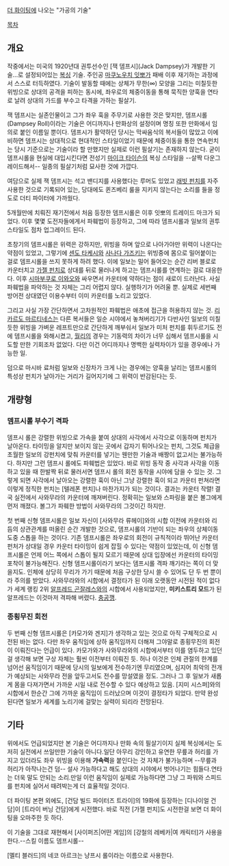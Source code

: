 [[더 화이팅]]에 나오는 "가공의 기술"

[[목차]]
== 개요 ==
작중에서는 미국의 1920년대 권투선수인 [잭 뎀프시](Jack Dampsey)가 개발한 기술...로 설정되어있는 [[복싱]] 기술. 주인공 [[마쿠노우치 잇뽀]]가 패배 이후 재기하는 과정에서 스스로 터득하였다. 기술이 발동할 때에는 상체가 무한(∞) 모양을 그리는 미칠듯한 위빙으로 상대의 공격을 피하는 동시에, 좌우로의 체중이동을 통해 묵직한 양훅을 연타로 날려 상대의 가드를 부수고 타격을 가하는 필살기.

잭 뎀프시는 실존인물이고 그가 좌우 훅을 주무기로 사용한 것은 맞지만, 뎀프시롤(Dampsey Roll)이라는 기술은 어디까지나 만화상의 설정이며 명칭 또한 만화에서 임의로 붙인 이름일 뿐이다. 뎀프시가 활약하던 당시는 막싸움식의 복서들이 많았고 이에 비하면 뎀프시는 상대적으로 현대적인 스타일이었기 때문에 체중이동을 통한 연속펀치는 당시 기준으로는 기술이라 할 만했지만 실제로 이런 필살기는 존재하지 않는다. 굳이 뎀프시롤을 현실에 대입시킨다면 전성기 [[마이크 타이슨]]의 복싱 스타일을 --살짝 다운그레이드해서-- 일종의 필살기처럼 묘사한 것에 가깝다. 

여담으로 실제 잭 뎀프시는 석고 밴디지를 사용했다는 루머도 있었고 [[래빗 펀치]]를 자주 사용한 것으로 기록되어 있는, 당대에도 퀸즈베리 룰을 지키지 않는다는 소리를 들을 정도로 더티 파이터에 가까웠다.

5개월만에 치뤄진 재기전에서 처음 등장한 뎀프시롤은 이후 잇뽀의 트레이드 마크가 되었다. 이후 몇몇 도전자들에게서 파훼법이 등장하고, 그에 따라 뎀프시롤과 일보의 권투스타일도 점차 업그레이드 된다.

초창기의 뎀프시롤은 위력은 강하지만, 위빙을 하며 앞으로 나아가야만 위력이 나온다는 약점이 있었고, 그렇기에 [[센도 타케시]]와 [[사나다 가즈키]]는 위빙중에 몸으로 밀어붙이는 걸로 뎀프시롤을 쓰지 못하게 하려 했다. 이에 일보는 밀어 들어오는 순간 리버 블로로 카운터치고 [[가젤 펀치]]로 상대를 뒤로 물러나게 하고는 뎀프시롤를 연계하는 걸로 대응한다. 이후 [[시마부쿠로 이와오]]와 싸우면서 카운터에 약하다는 점이 새로이 드러난다. 사실 파훼법을 파악하는 것 자체는 그리 어렵지 않다. 실행하기가 어려울 뿐. 실제로 세번째 방어전 상대였던 이용수부터 이미 카운터를 노리고 있었다.

그리고 사실 가장 간단하면서 고차원적인 파훼법은 애초에 접근을 허용하지 않는 것. [[리카르도 마르티네스]]는 다른 복서들은 일순 시야에서 놓쳐버리기가 다반사인 일보의 미칠듯한 위빙을 가벼운 레프트만으로 간단하게 깨부숴서 일보가 미처 펀치를 휘두르기도 전에 뎀프시롤을 와해시켰고, [[월리]]의 경우는 기동력의 차이가 너무 심해서 뎀프시롤을 시도할 만한 기회조차 없었다. 다만 이건 어디까지나 명백한 실력차이가 있을 경우에나 가능한 일.

덤으로 마시바 료처럼 일보와 신장차가 크게 나는 경우에는 양훅을 날리는 뎀프시롤의 특성상 펀치가 날아가는 거리가 길어지기에 그 위력이 반감된다는 듯.

== 개량형 ==
=== 뎀프시롤 부수기 격파 ===
뎀프시 롤은 강렬한 위빙으로 가속을 붙여 상대의 사각에서 사각으로 이동하며 펀치가 날아온다. 타이밍을 알지만 보이지 않는 곳에서 갑자기 튀어나오는 펀치, 그것도 체급을 초월한 일보의 강펀치에 맞춰 카운터를 넣기는 웬만한 기술과 배짱이 없고서는 불가능하다. 하지만 그런 뎀프시 롤에도 파훼법은 있었다. 바로 위빙 동작 중 사각과 사각을 이동하고 있을 때 한발짝 뒤로 물러서면 뎀프시 롤의 회전 동작을 시야에 담을 수 있는 것. 그렇게 되면 사각에서 날아오는 강렬한 훅이 아닌 그냥 강렬한 훅이 되고 카운터 펀쳐라면 이렇게 정직한 펀치는 [텔레폰 펀치]나 마찬가지가 되는 것이다. 결과는 카운터 작렬!
결국 실전에서 사와무라의 카운터에 깨져버린다. 정확히는 일보와 스파링을 붙은 볼그에게 먼저 깨졌다. 볼그가 파훼한 방법이 사와무라의 그것이긴 하지만.

첫 번째 신형 뎀프시롤은 일보 자신이 [사와무라 류헤이]와의 시합 이전에 카운터와 리듬의 상관관계를 떠올린 순간 개발한 것으로, 뎀프시롤의 기반이 되는 좌우의 상체이동 도중 스톱을 하는 것이다. 기존 뎀프시롤은 좌우로의 회전이 규칙적이라 뛰어난 카운터 펀처가 상대일 경우 카운터 타이밍이 쉽게 잡힐 수 있다는 약점이 있었는데, 이 신형 뎀프시롤은 언제 어느 쪽에서 스톱이 될지 모르기 때문에 상대 입장에선 카운터의 타이밍 포착이 불가능해진다. 신형 뎀프시롤이라기 보다는 뎀프시롤 격파 깨기라는 쪽이 더 맞을지도. 인체에 상당히 무리가 가기 때문에 처음 구상한 당시 쓸 수 있어도 단 두 번 뿐이라 주의를 받았다. 사와무라와의 시합에서 결정타가 된 이래 오랫동안 시전된 적이 없다가 세계 랭킹 2위 [[알프레드 곤잘레스]]와의 시합에서 사용되었지만, '''미키스트리 모드'''가 된 알프레드는 이것마저 격파해 버렸다. [[충공깽]].

=== 종횡무진 회전 ===
두 번째 신형 뎀프시롤은 [카모가와 겐지]가 생각하고 있는 것으로 아직 구체적으로 시전된 바는 없다. 다만 좌우 움직임에 상하 움직임까지 더해져 그야말로 종횡무진의 회전이 이뤄진다는 언급이 있다. 카모가와가 사와무라와의 시합에서부터 이를 염두하고 있던 걸 생각해 보면 구상 자체는 훨씬 이전부터 이뤄진 듯. 허나 이것은 인체 관절의 한계를 넘어선 움직임이기 때문에 당시의 일보에게 전수하기엔 무리였으며, 심지어 최악의 전개가 예상되는 사와무라 전을 앞두고서도 전수를 망설였을 정도. 그러나 그 후 일보가 새롭게 몸을 다져가면서 가까운 시일 내로 전수할 수 있다 예상하고 있음. [지미 시스퍼]와의 시합에서 한순간 그에 가까운 움직임이 드러났으며 이것이 결정타가 되었다. 만약 완성된다면 일보가 세계를 노리기에 걸맞는 실력이 되리라 전망된다. 

== 기타 ==
위에서도 언급되었지만 본 기술은 어디까지나 만화 속의 필살기이지 실제 복싱에서는 도저히 실전에서 쓰일만한 기술이 아니다.일단 아무리 강인하고 유연한 무릎과 허리를 가지고 있더라도 좌우 위빙을 이용해 '''가속력'''을 붙인다는 것 자체가 불가능하며 --무릎과 허리가 아작나는건 덤-- 설사 가능하다고 해도 상대의 시야에서 벗어나기는 힘들다.연타는 더욱 말도 안되는 소리.만일 이런 움직임이 실제로 가능하다면 그냥 그 파워와 스피드를 펀치에 실어서 때려박는게 더 효율적일 것이다.

더 파이팅 본편 외에도, [건담 빌드 파이터즈 트라이]의 19화에 등장하는 [디나이얼 건담]이 [트라이 버닝 건담]에게 시전했다. 바로 직전 [가젤 펀치]도 시전한걸 보면 더 화이팅을 오마주한 듯 하다.


이 기술을 그대로 재현해서 [사이퍼즈|어떤 게임]의 [강철의 레베카|여 캐릭터]가 사용을 한다.--스킬 이름도 뎀프시롤--

[멜티 블러드]의 네코 아르크는 냥프시 롤이라는 이름으로 사용한다.

